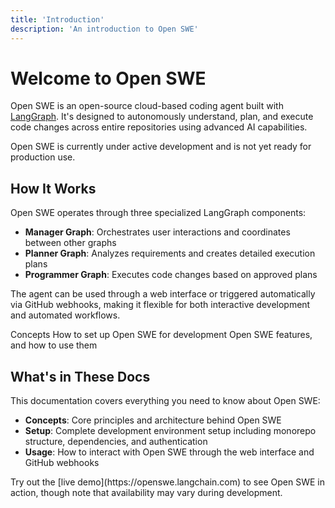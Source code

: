 ```yaml
---
title: 'Introduction'
description: 'An introduction to Open SWE'
---
```


# Welcome to Open SWE

Open SWE is an open-source cloud-based coding agent built with [LangGraph](https://langchain-ai.github.io/langgraph/). It's designed to autonomously understand, plan, and execute code changes across entire repositories using advanced AI capabilities.

<Note>
Open SWE is currently under active development and is not yet ready for production use.
</Note>

## How It Works

Open SWE operates through three specialized LangGraph components:
- **Manager Graph**: Orchestrates user interactions and coordinates between other graphs
- **Planner Graph**: Analyzes requirements and creates detailed execution plans
- **Programmer Graph**: Executes code changes based on approved plans

The agent can be used through a web interface or triggered automatically via GitHub webhooks, making it flexible for both interactive development and automated workflows.


<CardGroup cols={2}>
  <Card
    title="Concepts"
    icon="bolt"
    href="/concepts"
  >
    Concepts
  </Card>
  <Card
    title="Setup"
    icon="robot"
    href="/setup"
  >
    How to set up Open SWE for development
  </Card>
  <Card
    title="Usage"
    icon="database"
    href="/usage"
  >
    Open SWE features, and how to use them
  </Card>
</CardGroup>

## What's in These Docs

This documentation covers everything you need to know about Open SWE:

- **Concepts**: Core principles and architecture behind Open SWE
- **Setup**: Complete development environment setup including monorepo structure, dependencies, and authentication
- **Usage**: How to interact with Open SWE through the web interface and GitHub webhooks

<Tip>
Try out the [live demo](https://openswe.langchain.com) to see Open SWE in action, though note that availability may vary during development.
</Tip>

